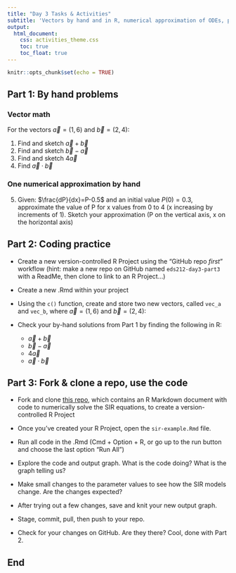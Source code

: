 ```yaml
---
title: "Day 3 Tasks & Activities"
subtitle: 'Vectors by hand and in R, numerical approximation of ODEs, practicing different git setups'
output: 
  html_document:
    css: activities_theme.css
    toc: true
    toc_float: true
---
```


```r
knitr::opts_chunk$set(echo = TRUE)
```

## Part 1: By hand problems

### Vector math

For the vectors $\vec a = (1,6)$ and $\vec b = (2, 4)$: 

1. Find and sketch $\vec a + \vec b$
2. Find and sketch $\vec b - \vec a$
3. Find and sketch $4 \vec a$
4. Find $\vec a \cdot \vec b$

### One numerical approximation by hand

5.  Given: $\frac{dP}{dx}=P-0.5$ and an initial value $P(0)=0.3$, approximate the value of P for x values from 0 to 4 (x increasing by increments of 1). Sketch your approximation (P on the vertical axis, x on the horizontal axis)

## Part 2: Coding practice

- Create a new version-controlled R Project using the "GitHub repo *first*" workflow (hint: make a new repo on GitHub named `eds212-day3-part3` with a ReadMe, then clone to link to an R Project...)

- Create a new .Rmd within your project

- Using the `c()` function, create and store two new vectors, called `vec_a` and `vec_b`, where $\vec a = (1,6)$ and $\vec b = (2, 4)$: 

- Check your by-hand solutions from Part 1 by finding the following in R: 

  - $\vec a + \vec b$
  - $\vec b - \vec a$
  - $4 \vec a$
  - $\vec a \cdot \vec b$

## Part 3: Fork & clone a repo, use the code

- Fork and clone [this repo](https://github.com/allisonhorst/eds212-sir-ode), which contains an R Markdown document with code to numerically solve the SIR equations, to create a version-controlled R Project

- Once you've created your R Project, open the `sir-example.Rmd` file. 

- Run all code in the .Rmd (Cmd + Option + R, or go up to the run button and choose the last option "Run All")

- Explore the code and output graph. What is the code doing? What is the graph telling us? 

- Make small changes to the parameter values to see how the SIR models change. Are the changes expected? 

- After trying out a few changes, save and knit your new output graph.

- Stage, commit, pull, then push to your repo.

- Check for your changes on GitHub. Are they there? Cool, done with Part 2.


## End
